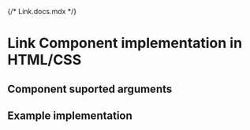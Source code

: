 {/* Link.docs.mdx */}

<Meta of={Link} />

# Link Component implementation in HTML/CSS

## Component suported arguments
<Primary />
<Controls />

## Example implementation
<Source language="html" code={example} />